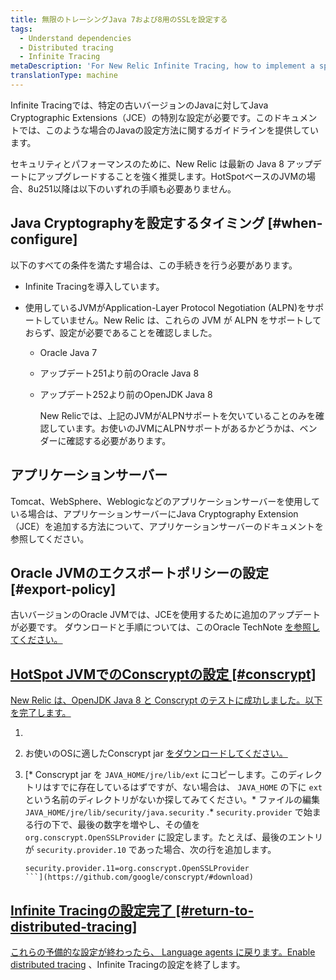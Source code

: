 ```yaml
---
title: 無限のトレーシングJava 7および8用のSSLを設定する
tags:
  - Understand dependencies
  - Distributed tracing
  - Infinite Tracing
metaDescription: 'For New Relic Infinite Tracing, how to implement a special configuration of Java Cryptographic Extensions (JCE) for certain older versions of Java.'
translationType: machine
---
```


Infinite Tracingでは、特定の古いバージョンのJavaに対してJava Cryptographic Extensions（JCE）の特別な設定が必要です。このドキュメントでは、このような場合のJavaの設定方法に関するガイドラインを提供しています。

<Callout variant="tip">
  セキュリティとパフォーマンスのために、New Relic は最新の Java 8 アップデートにアップグレードすることを強く推奨します。HotSpotベースのJVMの場合、8u251以降は以下のいずれの手順も必要ありません。
</Callout>

## Java Cryptographyを設定するタイミング [#when-configure]

以下のすべての条件を満たす場合は、この手続きを行う必要があります。

* Infinite Tracingを導入しています。

* 使用しているJVMがApplication-Layer Protocol Negotiation (ALPN)をサポートしていません。New Relic は、これらの JVM が ALPN をサポートしておらず、設定が必要であることを確認しました。

  * Oracle Java 7

  * アップデート251より前のOracle Java 8

  * アップデート252より前のOpenJDK Java 8

    <Callout variant="important">
      New Relicでは、上記のJVMがALPNサポートを欠いていることのみを確認しています。お使いのJVMにALPNサポートがあるかどうかは、ベンダーに確認する必要があります。
    </Callout>

## アプリケーションサーバー

Tomcat、WebSphere、Weblogicなどのアプリケーションサーバーを使用している場合は、アプリケーションサーバーにJava Cryptography Extension（JCE）を追加する方法について、アプリケーションサーバーのドキュメントを参照してください。

## Oracle JVMのエクスポートポリシーの設定 [#export-policy]

古いバージョンのOracle JVMでは、JCEを使用するために追加のアップデートが必要です。 ダウンロードと手順については、このOracle TechNote [を参照してください。](https://www.oracle.com/java/technologies/javase-jce-all-downloads.html)

## [HotSpot JVMでのConscryptの設定 [#conscrypt]](https://www.oracle.com/java/technologies/javase-jce-all-downloads.html)

[New Relic は、OpenJDK Java 8 と Conscrypt のテストに成功しました。以下を完了します。](https://www.oracle.com/java/technologies/javase-jce-all-downloads.html)

1. [](https://www.oracle.com/java/technologies/javase-jce-all-downloads.html)

2. [](https://www.oracle.com/java/technologies/javase-jce-all-downloads.html)

   [](https://www.oracle.com/java/technologies/javase-jce-all-downloads.html)お使いのOSに適したConscrypt jar [をダウンロードしてください。](https://github.com/google/conscrypt/#download)

   [](https://github.com/google/conscrypt/#download)

3. [* Conscrypt jar を `JAVA_HOME/jre/lib/ext` にコピーします。このディレクトリはすでに存在しているはずですが、ない場合は、 `JAVA_HOME` の下に `ext` という名前のディレクトリがないか探してみてください。* ファイルの編集 `JAVA_HOME/jre/lib/security/java.security` .* `security.provider` で始まる行の下で、最後の数字を増やし、その値を `org.conscrypt.OpenSSLProvider` に設定します。たとえば、最後のエントリが `security.provider.10` であった場合、次の行を追加します。

     ```
     security.provider.11=org.conscrypt.OpenSSLProvider
     ```](https://github.com/google/conscrypt/#download)

## [Infinite Tracingの設定完了 [#return-to-distributed-tracing]](https://github.com/google/conscrypt/#download)

[これらの予備的な設定が終わったら、 ](https://github.com/google/conscrypt/#download)[Language agents に戻ります。Enable distributed tracing](/docs/understand-dependencies/distributed-tracing/enable-configure/enable-distributed-tracing) 、Infinite Tracingの設定を終了します。